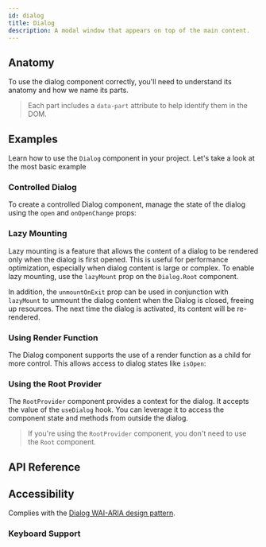 ```yaml
---
id: dialog
title: Dialog
description: A modal window that appears on top of the main content.
---
```


<ComponentPreview id="Dialog" />

## Anatomy

To use the dialog component correctly, you'll need to understand its anatomy and how we name its parts.

> Each part includes a `data-part` attribute to help identify them in the DOM.

<Anatomy id="dialog" />

## Examples

Learn how to use the `Dialog` component in your project. Let's take a look at the most basic example

<Example id="basic" />

### Controlled Dialog

To create a controlled Dialog component, manage the state of the dialog using the `open` and `onOpenChange` props:

<Example id="controlled" />

### Lazy Mounting

Lazy mounting is a feature that allows the content of a dialog to be rendered only when the dialog is first opened. This
is useful for performance optimization, especially when dialog content is large or complex. To enable lazy mounting, use
the `lazyMount` prop on the `Dialog.Root` component.

In addition, the `unmountOnExit` prop can be used in conjunction with `lazyMount` to unmount the dialog content when the
Dialog is closed, freeing up resources. The next time the dialog is activated, its content will be re-rendered.

<Example id="lazy-mount" />

### Using Render Function

The Dialog component supports the use of a render function as a child for more control. This allows access to dialog
states like `isOpen`:

<Example id="render-fn" />

### Using the Root Provider

The `RootProvider` component provides a context for the dialog. It accepts the value of the `useDialog` hook. You can
leverage it to access the component state and methods from outside the dialog.

<Example id="root-provider" />

> If you're using the `RootProvider` component, you don't need to use the `Root` component.

## API Reference

<ComponentTypes id="dialog" />

## Accessibility

Complies with the [Dialog WAI-ARIA design pattern](https://www.w3.org/WAI/ARIA/apg/patterns/dialog-modal/).

### Keyboard Support

<KeyBindingsTable id="dialog" />

